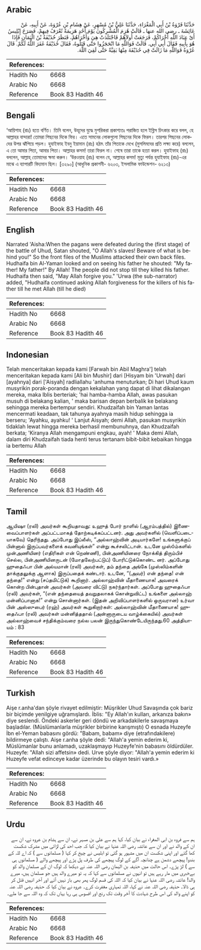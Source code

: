 ## Arabic


<div dir="rtl" lang="ar" style={{fontSize:'larger',backgroundColor:'#f8f9fa',padding:20}}>
حَدَّثَنَا فَرْوَةُ بْنُ أَبِي الْمَغْرَاءِ، حَدَّثَنَا عَلِيُّ بْنُ مُسْهِرٍ، عَنْ هِشَامِ بْنِ عُرْوَةَ، عَنْ أَبِيهِ، عَنْ عَائِشَةَ ـ رضى الله عنها ـ قَالَتْ هُزِمَ الْمُشْرِكُونَ يَوْمَ أُحُدٍ هَزِيمَةً تُعْرَفُ فِيهِمْ، فَصَرَخَ إِبْلِيسُ أَىْ عِبَادَ اللَّهِ أُخْرَاكُمْ، فَرَجَعَتْ أُولاَهُمْ فَاجْتَلَدَتْ هِيَ وَأُخْرَاهُمْ، فَنَظَرَ حُذَيْفَةُ بْنُ الْيَمَانِ فَإِذَا هُوَ بِأَبِيهِ فَقَالَ أَبِي أَبِي‏.‏ قَالَتْ فَوَاللَّهِ مَا انْحَجَزُوا حَتَّى قَتَلُوهُ، فَقَالَ حُذَيْفَةُ غَفَرَ اللَّهُ لَكُمْ‏.‏ قَالَ عُرْوَةُ فَوَاللَّهِ مَا زَالَتْ فِي حُذَيْفَةَ مِنْهَا بَقِيَّةٌ حَتَّى لَقِيَ اللَّهَ‏.‏
</div>
<div style={{backgroundColor:'#f8f9fa',padding:20, marginBottom: 10}}><table> <thead> <tr> <th>References:</th> <th></th> </tr> </thead> <tbody><tr><td>Hadith No</td><td>6668</td></tr><tr><td>Arabic No</td><td>6668</td></tr><tr><td>Reference</td><td>Book 83 Hadith 46</td></tr></tbody></table></div>

## Bengali


<div dir="ltr" lang="bn" style={{fontSize:'larger',backgroundColor:'#f8f9fa',padding:20}}>
‘আয়িশাহ (রাঃ) হতে বর্ণিত। তিনি বলেন, উহূদের যুদ্ধে মুশরিকরা প্রকাশ্যতঃ পরাজিত হলে ইব্লিস চিৎকার করে বলল, হে আল্লাহর বান্দারা! তোমরা পিছনের দিকে ফির। এতে সামনের লোকগুলো পিছনের দিকে ফিরল। তারপর পিছনের লোকদের উপর ঝাঁপিয়ে পড়ল। হুযাইফাহ ইবনু ইয়ামান (রাঃ) হঠাৎ তাঁর পিতাকে দেখে (মুসলিমদের প্রতি লক্ষ্য করে) বললেন, এ তো আমার পিতা, আমার পিতা। আল্লাহর কসম! তারা ফিরল না। শেষে তারা তাকে হত্যা করল। হুযাইফাহ (রাঃ) বললেন, আল্লাহ্ তোমাদের ক্ষমা করুন। ‘উরওয়াহ (রাঃ) বলেন যে, আল্লাহর কসম! মৃত্যু পর্যন্ত হুযাইফাহ (রাঃ)-এর মাঝে এ ব্যাপারটি বিদ্যমান ছিল। [৩২৯০] (আধুনিক প্রকাশনী- ৬২০৩, ইসলামিক ফাউন্ডেশন- ৬২১৩)
</div>
<div style={{backgroundColor:'#f8f9fa',padding:20, marginBottom: 10}}><table> <thead> <tr> <th>References:</th> <th></th> </tr> </thead> <tbody><tr><td>Hadith No</td><td>6668</td></tr><tr><td>Arabic No</td><td>6668</td></tr><tr><td>Reference</td><td>Book 83 Hadith 46</td></tr></tbody></table></div>

## English


<div dir="ltr" lang="en" style={{fontSize:'larger',backgroundColor:'#f8f9fa',padding:20}}>
Narrated 'Aisha:When the pagans were defeated during the (first stage) of the battle of Uhud, Satan shouted, "O Allah's slaves! Beware of what is behind you!" So the front files of the Muslims attacked their own back files. Hudhaifa bin Al-Yaman looked and on seeing his father he shouted: "My father! My father!" By Allah! The people did not stop till they killed his father. Hudhaifa then said, "May Allah forgive you." 'Urwa (the sub-narrator) added, "Hudhaifa continued asking Allah forgiveness for the killers of his father till he met Allah (till he died)
</div>
<div style={{backgroundColor:'#f8f9fa',padding:20, marginBottom: 10}}><table> <thead> <tr> <th>References:</th> <th></th> </tr> </thead> <tbody><tr><td>Hadith No</td><td>6668</td></tr><tr><td>Arabic No</td><td>6668</td></tr><tr><td>Reference</td><td>Book 83 Hadith 46</td></tr></tbody></table></div>

## Indonesian


<div dir="ltr" lang="id" style={{fontSize:'larger',backgroundColor:'#f8f9fa',padding:20}}>
Telah menceritakan kepada kami [Farwah bin Abil Maghra'] telah menceritakan kepada kami [Ali bin Mushir] dari [Hisyam bin 'Urwah] dari [ayahnya] dari ['Aisyah] radliallahu 'anhuma menuturkan; Di hari Uhud kaum musyrikin porak-poranda dengan kekalahan yang dapat di lihat dikalangan mereka, maka Iblis berteriak; 'hai hamba-hamba Allah, awas pasukan musuh di belakang kalian, ' maka barisan depan berbalik ke belakang sehingga mereka bertempur sendiri. Khudzaifah bin Yaman lantas mencermati keadaan, tak tahunya ayahnya masih hidup sehingga ia berseru; 'Ayahku, ayahku! ' Lanjut Aisyah; demi Allah, pasukan musyrikin tidaklah lewat hingga mereka berhasil membunuhnya, dan Khudzaifah berkata; 'Kiranya Allah mengampuni engkau, ayah! ' Maka demi Allah, dalam diri Khudzaifah tiada henti terus tertanam bibit-bibit kebaikan hingga ia bertemu Allah
</div>
<div style={{backgroundColor:'#f8f9fa',padding:20, marginBottom: 10}}><table> <thead> <tr> <th>References:</th> <th></th> </tr> </thead> <tbody><tr><td>Hadith No</td><td>6668</td></tr><tr><td>Arabic No</td><td>6668</td></tr><tr><td>Reference</td><td>Book 83 Hadith 46</td></tr></tbody></table></div>

## Tamil


<div dir="ltr" lang="ta" style={{fontSize:'larger',backgroundColor:'#f8f9fa',padding:20}}>
ஆயிஷா (ரலி) அவர்கள் கூறியதாவது: உஹுத் போர் நாளில் (ஆரம்பத்தில்) இணைவைப்பாளர்கள் அப்பட்டமாகத் தோற்கடிக்கப்பட்டனர். அது அவர்களில் (வெளிப்படையாகவே) தெரிந்தது. அப்போது இப்லீஸ், “அல்லாஹ்வின் அடியார்களே! உங்களுக்குப் பின்னால் இருப்பவர்களைக் கவனியுங்கள்” என்று கூச்சலிட்டான். உடனே முஸ்óம்களில் முன்அணியினர் (எதிரிகள் என் றெண்ணி), பின்அணியினரை நோக்கித் திரும்பிச் செல்ல, பின்அணியினருடன் (மோதலேற்பட்டுப்) போரிட்டுக்கொண்ட னர். அப்போது ஹுதைஃபா பின் அல்யமான் (ரலி) அவர்கள், தம் தந்தை அங்கே (முஸ்லிம்களின் தாக்குதலுக்கு ஆளாக) இருப்பதைக் கண்டார். உடனே, “(அவர்) என் தந்தை! என் தந்தை!” என்று (சப்தமிட்டுக்) கூறினார். அல்லாஹ்வின் மீதாணையாக! அவரைக் கொன்ற பின்புதான் அவர்கள் (அவரை விட்டு) நகர்ந்தார்கள். அப்போது ஹுதைஃபா (ரலி) அவர்கள், “(என் தந்தையைத் தவறுதலாகக் கொன்றுவிட்ட) உங்களை அல்லாஹ் மன்னிப்பானாக!” என்று சொன்னார்கள். (இதன் அறிவிப்பாளர்களில் ஒருவரான) உர்வா பின் அஸ்ஸுபைர் (ரஹ்) அவர்கள் கூறுகிறார்கள்: அல்லாஹ்வின் மீதாணையாக! ஹுதைஃபா (ரலி) அவர்கள் மன்னித்ததால் (அன்னாருடைய வாழ்க்கையில்) அவர்கள் அல்லாஹ்வைச் சந்திக்கும்வரை நல்ல பலன் இருந்துகொண்டேயிருந்தது.60 அத்தியாயம் : 83
</div>
<div style={{backgroundColor:'#f8f9fa',padding:20, marginBottom: 10}}><table> <thead> <tr> <th>References:</th> <th></th> </tr> </thead> <tbody><tr><td>Hadith No</td><td>6668</td></tr><tr><td>Arabic No</td><td>6668</td></tr><tr><td>Reference</td><td>Book 83 Hadith 46</td></tr></tbody></table></div>

## Turkish


<div dir="ltr" lang="tr" style={{fontSize:'larger',backgroundColor:'#f8f9fa',padding:20}}>
Aişe r.anha'dan şöyle rivayet edilmiştir: Müşrikler Uhud Savaşında çok bariz bir biçimde yenilgiye uğramışlardı. İblis: "Ey Allah'ın kulları, arkanıza bakın» diye seslendi. Öndeki askerler geri döndü ve arkadakilerle savaşmaya başladılar. (Müslümanlarla müşrikler birbirine karışmıştı) O esnada Huzeyfe İbn el-Yeman babasını gördü: "Babam, babam» diye (etrafındakilere) bildirmeye çalıştı. Aişe r.anha şöyle dedi: "Allah'a yemin ederim ki, Müslümanlar bunu anlamadı, uzaklaşmayıp Huzeyfe'nin babasını öldürdüler. Huzeyfe: "Allah sizi affetsin» dedi. Urve şöyle diyor: "Allah'a yemin ederim ki Huzeyfe vefat edinceye kadar üzerinde bu olayın tesiri vardı.»
</div>
<div style={{backgroundColor:'#f8f9fa',padding:20, marginBottom: 10}}><table> <thead> <tr> <th>References:</th> <th></th> </tr> </thead> <tbody><tr><td>Hadith No</td><td>6668</td></tr><tr><td>Arabic No</td><td>6668</td></tr><tr><td>Reference</td><td>Book 83 Hadith 46</td></tr></tbody></table></div>

## Urdu


<div dir="rtl" lang="ur" style={{fontSize:'larger',backgroundColor:'#f8f9fa',padding:20}}>
ہم سے فروہ بن ابی المغراء نے بیان کیا، کہا ہم سے علی بن مسہر نے، ان سے ہشام بن عروہ نے، ان سے ان کے والد نے اور ان سے عائشہ رضی اللہ عنہا نے بیان کیا کہ جب احد کی لڑائی میں مشرک شکست کھا گئے اور اپنی شکست ان میں مشہور ہو گئی تو ابلیس نے چیخ کر کہا ( مسلمانوں سے ) کہ اے للہ کے بندو! پیچھے دشمن ہے چنانچہ آگے کے لوگ پیچھے کی طرف پل پڑے اور پیچھے والے ( مسلمانوں ہی سے ) لڑ پڑے۔ اس حالت میں حذیفہ بن الیمان رضی اللہ عنہ نے دیکھا کہ لوگ ان کے مسلمان والد کو بےخبری میں مار رہے ہیں تو انہوں نے مسلمانوں سے کہا کہ یہ تو میرے والد ہیں جو مسلمان ہیں، میرے والد! عائشہ رضی اللہ عنہا نے بیان کیا کہ اللہ کی قسم لوگ پھر بھی باز نہیں آئے اور آخر انہیں قتل کر ہی ڈالا۔ حذیفہ رضی اللہ عنہ نے کہا، اللہ تمہاری مغفرت کرے۔ عروہ نے بیان کیا کہ حذیفہ رضی اللہ عنہ کو اپنے والد کی اس طرح شہادت کا آخر وقت تک رنج اور افسوس ہی رہا یہاں تک کہ وہ اللہ سے جا ملے۔
</div>
<div style={{backgroundColor:'#f8f9fa',padding:20, marginBottom: 10}}><table> <thead> <tr> <th>References:</th> <th></th> </tr> </thead> <tbody><tr><td>Hadith No</td><td>6668</td></tr><tr><td>Arabic No</td><td>6668</td></tr><tr><td>Reference</td><td>Book 83 Hadith 46</td></tr></tbody></table></div>
